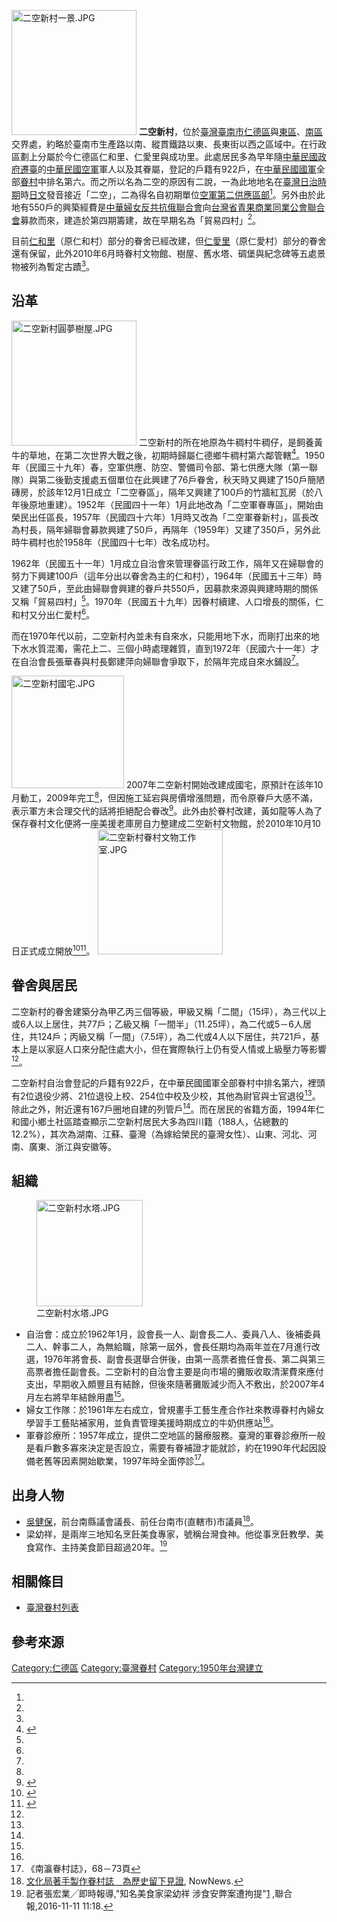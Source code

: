[[File:二空新村一景.JPG|200px]]
'''二空新村'''，位於[[臺灣|臺灣]][[臺南市|臺南市]][[仁德區|仁德區]]與[[東區_(台南市)|東區]]、[[南區_(台南市)|南區]]交界處，約略於臺南市生產路以南、縱貫鐵路以東、長東街以西之區域中。在行政區劃上分屬於今仁德區仁和里、仁愛里與成功里。此處居民多為早年隨[[中華民國政府遷臺|中華民國政府遷臺]]的[[中華民國空軍|中華民國空軍]]軍人以及其眷屬，登記的戶籍有922戶，在[[中華民國國軍|中華民國國軍]]全部[[眷村|眷村]]中排名第六。而之所以名為二空的原因有二說，一為此地地名在[[臺灣日治時期|臺灣日治時期]]時[[日文|日文]]發音接近「二空」，二為得名自初期單位[[空軍第二供應區部|空軍第二供應區部]]<ref name="楊"/>。另外由於此地有550戶的興築經費是[[中華婦女反共抗俄聯合會|中華婦女反共抗俄聯合會]]向[[台灣省青果商業同業公會聯合會|台灣省青果商業同業公會聯合會]]募款而來，建造於第四期籌建，故在早期名為「貿易四村」<ref name="楊"/>。

<!----
補述：台一線公路自保仁路至二層行里，早年有多座橋梁。 附近居民以橋梁橋下有幾個「膨空」來稱呼該座橋，並以此橋名來稱呼附近地方。例如，台一線上的三爺宮溪橋早年叫做五空橋(橋上欄柱銘刻五空橋）；因橋下是由五個「膨空」構成。另外，有一座四空橋。而二空橋就在台南機場東邊台一線上（日治時期台一線經現在的機場路）。因此，早年附近居民都叫該地方為「二空橋」，這代表是一座橋也是一個地名。「二空新村」就建在「二空橋」這個地方，因此，就以地名來為新建眷村取名為「二空新村」。所謂「膨空」就是橋下的拱型空，有五個拱型空就稱呼為「五空橋」。
---->

目前[[仁和里|仁和里]]（原仁和村）部分的眷舍已經改建，但[[仁愛里|仁愛里]]（原仁愛村）部分的眷舍還有保留，此外2010年6月時眷村文物館、樹屋、舊水塔、碉堡與紀念碑等五處景物被列為暫定古蹟<ref name="蘋"/>。

== 沿革 ==
[[File:二空新村圓夢樹屋.JPG|200px]]
二空新村的所在地原為牛稠村牛稠仔，是飼養黃牛的草地，在第二次世界大戰之後，初期時歸屬仁德鄉牛稠村第六鄰管轄<ref name="楊">{{cite book|author=楊昇展 |title=南瀛眷村誌 |year=2009 |publisher=臺南縣政府 |location=臺南縣新營市 |isbn=978-986-01-7701-5 |pages=76－96頁 }}</ref>。1950年（民國三十九年）春，空軍供應、防空、警備司令部、第七供應大隊（第一聯隊）與第二後勤支援處五個單位在此興建了76戶眷舍，秋天時又興建了150戶簡陋磚房，於該年12月1日成立「二空眷區」，隔年又興建了100戶的竹牆紅瓦房（於八年後原地重建）。1952年（民國四十一年）1月此地改為「二空軍眷專區」，開始由榮民出任區長，1957年（民國四十六年）1月時又改為「二空軍眷新村」，區長改為村長，隔年婦聯會募款興建了50戶，再隔年（1959年）又建了350戶，另外此時牛稠村也於1958年（民國四十七年）改名成功村。

1962年（民國五十一年）1月成立自治會來管理眷區行政工作，隔年又在婦聯會的努力下興建100戶（這年分出以眷舍為主的仁和村），1964年（民國五十三年）時又建了50戶，至此由婦聯會興建的眷戶共550戶，因募款來源與興建時期的關係又稱「貿易四村」<ref name="楊"/>。1970年（民國五十九年）因眷村續建、人口增長的關係，仁和村又分出仁愛村<ref name="楊"/>。

而在1970年代以前，二空新村內並未有自來水，只能用地下水，而剛打出來的地下水水質混濁，需花上二、三個小時處理雜質，直到1972年（民國六十一年）才在自治會長張華春與村長鄭建萍向婦聯會爭取下，於隔年完成自來水鋪設<ref name="楊"/>。

[[File:二空新村國宅.JPG|180px]]
2007年二空新村開始改建成國宅，原預計在該年10月動工，2009年完工<ref name="楊"/>，但因施工延宕與房價增漲問題，而令原眷戶大感不滿，表示軍方未合理交代的話將拒絕配合眷改<ref>{{cite web |url=http://www.libertytimes.com.tw/2010/new/nov/6/today-south18.htm |language=zh-tw |title=二空眷改說明會 住戶嗆坑殺眷戶 |publisher=自由電子報 |date=2010-11-06 |accessdate=2011-03-06 |deadurl=yes |archiveurl=https://web.archive.org/web/20121106230928/http://www.libertytimes.com.tw/2010/new/nov/6/today-south18.htm |archivedate=2012-11-06 }}</ref>。此外由於眷村改建，黃如龍等人為了保存眷村文化便將一座美援老庫房自力整建成二空新村文物館，於2010年10月10日正式成立開放<ref>{{cite web |url=http://tw.tranews.com/Show/Style1/News/c1_News.asp?SItemId=0271030&ProgramNo=A000001000001&SubjectNo=3237816 |language=zh-tw |title=保留眷村文化　二空新村文物館成立 |publisher=大台灣旅遊網TTNews |date=2010-10-10 |accessdate=2011-03-06 |archive-date=2010-10-13 |archive-url=https://web.archive.org/web/20101013193633/http://tw.tranews.com/Show/Style1/News/c1_News.asp?SItemId=0271030&ProgramNo=A000001000001&SubjectNo=3237816 |dead-url=no }}</ref><ref name="蘋">{{cite web |url=http://tw.nextmedia.com/subapple/article/art_id/33151900/IssueID/20110131 |language=zh-tw |title=台南 二空眷村 追尋時光記憶 |publisher=蘋果日報 |date=2011-01-31 |accessdate=2011-03-06 |archive-url=https://web.archive.org/web/20110203011214/http://tw.nextmedia.com/subapple/article/art_id/33151900/IssueID/20110131 |archive-date=2011-02-03 |dead-url=yes }}</ref>。
[[File:二空新村眷村文物工作室.JPG|200px]]

== 眷舍與居民 ==
二空新村的眷舍建築分為甲乙丙三個等級，甲級又稱「二間」（15坪），為三代以上或6人以上居住，共77戶；乙級又稱「一間半」（11.25坪），為二代或5－6人居住，共124戶；丙級又稱「一間」（7.5坪），為二代或4人以下居住，共721戶，基本上是以家庭人口來分配住處大小，但在實際執行上仍有受人情或上級壓力等影響<ref name="楊"/>。

二空新村自治會登記的戶籍有922戶，在中華民國國軍全部眷村中排名第六，裡頭有2位退役少將、21位退役上校、254位中校及少校，其他為尉官與士官退役<ref name="楊"/>。除此之外，附近還有167戶圈地自建的列管戶<ref name="楊"/>。而在居民的省籍方面，1994年仁和國小鄉土社區踏查顯示二空新村居民大多為四川籍（188人，佔總數的12.2%），其次為湖南、江蘇、臺灣（為嫁給榮民的臺灣女性）、山東、河北、河南、廣東、浙江與安徽等。

== 組織 ==
[[File:二空新村水塔.JPG|170px]]
*自治會：成立於1962年1月，設會長一人、副會長二人、委員八人、後補委員二人、幹事二人，為無給職，除第一屆外，會長任期均為兩年並在7月進行改選，1976年將會長、副會長選舉合併後，由第一高票者擔任會長、第二與第三高票者擔任副會長。二空新村的自治會主要是向市場的攤販收取清潔費來應付支出，早期收入頗豐且有結餘，但後來隨著攤販減少而入不敷出，於2007年4月左右將早年結餘用盡<ref name="楊"/>。
*婦女工作隊：於1961年左右成立，曾規畫手工藝生產合作社來教導眷村內婦女學習手工藝貼補家用，並負責管理美援時期成立的牛奶供應站<ref name="楊"/>。
*軍眷診療所：1957年成立，提供二空地區的醫療服務。臺灣的軍眷診療所一般是看戶數多寡來決定是否設立，需要有眷補證才能就診，約在1990年代起因設備老舊等因素開始歇業，1997年時全面停診<ref>《南瀛眷村誌》，68－73頁</ref>。

== 出身人物 ==
*[[吳健保|吳健保]]，前台南縣議會議長、前任台南市(直轄市)市議員<ref>[http://www.nownews.com/2006/10/17/124-2004471.htm 文化局著手製作眷村誌　為歷史留下見證], NowNews.</ref>。
*梁幼祥，是兩岸三地知名烹飪美食專家，號稱台灣食神。他從事烹飪教學、美食寫作、主持美食節目超過20年。<ref>記者張宏業╱即時報導,"知名美食家梁幼祥 涉食安弊案遭拘提"[http://udn.com/news/story/2/2099586] {{Wayback|url=http://udn.com/news/story/2/2099586 |date=20190505132207 }},聯合報,2016-11-11 11:18.</ref>

== 相關條目 ==
*[[臺灣眷村列表|臺灣眷村列表]]

== 參考來源 ==
{{reflist}}

{{臺南市文化資產}}
[[Category:仁德區|Category:仁德區]]
[[Category:臺灣眷村|Category:臺灣眷村]]
[[Category:1950年台灣建立|Category:1950年台灣建立]]